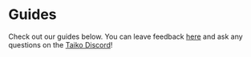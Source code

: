 
# Guides

Check out our guides below. You can leave feedback [here](https://forms.gle/TAnV1xLmFwH13ryj7) and ask any questions on the [Taiko Discord](https://discord.gg/taikoxyz)!

<Cards>
  <Card title="💰 Setup your wallet" href="/docs/guides/setup-your-wallet" />
  <Card title="🎁 Receive tokens" href="/docs/guides/receive-tokens" />
  <Card title="🌉 Bridge tokens" href="/docs/guides/bridge-tokens" />
  <Card title="🔄 Swap tokens" href="/docs/guides/swap-tokens" />
  <Card title="🚀 Deploy a contract" href="/docs/guides/deploy-a-contract" />
  <Card title="📜 Verify a contract" href="/docs/guides/verify-a-contract" />
  <Card title="🔷 Run a Sepolia node" href="/docs/guides/run-a-sepolia-node" />
  <Card title="🥁 Run a Taiko node" href="/docs/guides/run-a-taiko-node" />
  <Card title="📤 Enable a proposer" href="/docs/guides/enable-a-proposer" />
  <Card title="🔎 Enable a prover" href="/docs/guides/enable-a-prover" />
</Cards>
